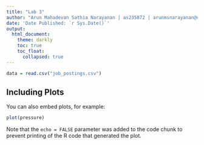---
title: "Lab 3"
author: "Arun Mahadevan Sathia Narayanan | as235872 | arunmsnarayanan@utexas.edu"
date: 'Date Published: `r Sys.Date()`'
output:
  html_document:
    theme: darkly
    toc: true
    toc_float:
      collapsed: true
---

```{r cars}
data = read.csv("job_postings.csv")
```

## Including Plots

You can also embed plots, for example:

```{r pressure, echo=FALSE}
plot(pressure)
```

Note that the `echo = FALSE` parameter was added to the code chunk to
prevent printing of the R code that generated the plot.
